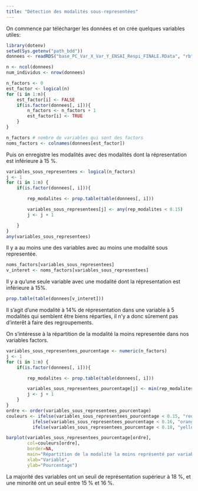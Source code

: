 ```yaml
---
title: "Détection des modalités sous-representées"
---
```


On commence par télécharger les données et on crée quelques variables utiles:
```r
library(dotenv)
setwd(Sys.getenv("path_bdd"))
donnees <- readRDS("base_PC_Var_X_Var_Y_ENSAI_Respi_FINALE.RData", "rb")

n <- ncol(donnees)
num_individus <- nrow(donnees)

n_factors <- 0
est_factor <- logical(n)
for (i in 1:n){
    est_factor[i] <- FALSE
    if(is.factor(donnees[, i])){
        n_factors <- n_factors + 1
        est_factor[i] <- TRUE
    }
}

n_factors # nombre de variables qui sont des factors
noms_factors <- colnames(donnees[est_factor])
```


Puis on enregistre les modalités avec des modalités dont la répresentation est inférieure à 15 %.
```r
variables_sous_representees <- logical(n_factors)
j <- 1
for (i in 1:n) {
    if(is.factor(donnees[, i])){

        rep_modalites <- prop.table(table(donnees[, i]))

        variables_sous_representees[j] <- any(rep_modalites < 0.15)
        j <- j + 1

    }
}
any(variables_sous_representees)
```
Il y a au moins une des variables avec au moins une modalité sous representée.
```r
noms_factors[variables_sous_representees]
v_interet <- noms_factors[variables_sous_representees]

```
Il y a qu'une seule variable avec une modalité dont la répresentation est inférieure à 15%.
```r
prop.table(table(donnees[v_interet]))
```
Il s'agit d'une modalité à 14% de répresentation dans une variable à 5 modalités qui semblent être biens réparties, il n'y a donc sûrement pas d'interêt à faire des regroupements.

On s'intéresse à la répartition de la modalité la moins representée dans nos variables factors.
```r
variables_sous_representees_pourcentage <- numeric(n_factors)
j <- 1
for (i in 1:n) {
    if(is.factor(donnees[, i])){

        rep_modalites <- prop.table(table(donnees[, i]))

        variables_sous_representees_pourcentage[j] <- min(rep_modalites)
        j <- j + 1
    }
}
ordre <- order(variables_sous_representees_pourcentage)
couleurs <- ifelse(variables_sous_representees_pourcentage < 0.15, "red",
          ifelse(variables_sous_representees_pourcentage < 0.16, "orange",
          ifelse(variables_sous_representees_pourcentage < 0.18, "yellow", "green")))

barplot(variables_sous_representees_pourcentage[ordre],
        col=couleurs[ordre],
        border=NA,
        main="Répartition de la modalité la moins représenté par variables",
        xlab="Variable",
        ylab="Pourcentage")
```

La majorité des variables ont un seuil de représentation supérieur à 18 %, et une minorité ont un seuil entre 15 % et 16 %.